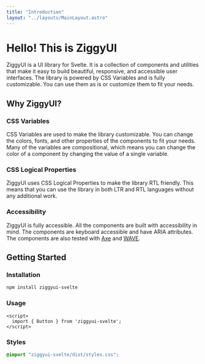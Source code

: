 ```yaml
---
title: "Introduction"
layout: "../layouts/MainLayout.astro"
---
```


# Hello! This is ZiggyUI

ZiggyUI is a UI library for Svelte. It is a collection of components and utilities that make it easy to build beautiful, responsive, and accessible user interfaces. The library is powered by CSS Variables and is fully customizable. You can use them as is or customize them to fit your needs.

## Why ZiggyUI?

### CSS Variables

CSS Variables are used to make the library customizable. You can change the colors, fonts, and other properties of the components to fit your needs. Many of the variables are compositional, which means you can change the color of a component by changing the value of a single variable.

### CSS Logical Properties

ZiggyUI uses CSS Logical Properties to make the library RTL friendly. This means that you can use the library in both LTR and RTL languages without any additional work.

### Accessibility

ZiggyUI is fully accessible. All the components are built with accessibility in mind. The components are keyboard accessible and have ARIA attributes. The components are also tested with [Axe](https://www.deque.com/axe/) and [WAVE](https://wave.webaim.org/).

## Getting Started

### Installation

```bash
npm install ziggyui-svelte
```

### Usage

```svelte
<script>
  import { Button } from 'ziggyui-svelte';
</script>
```

### Styles

```scss
@import "ziggyui-svelte/dist/styles.css";
```

